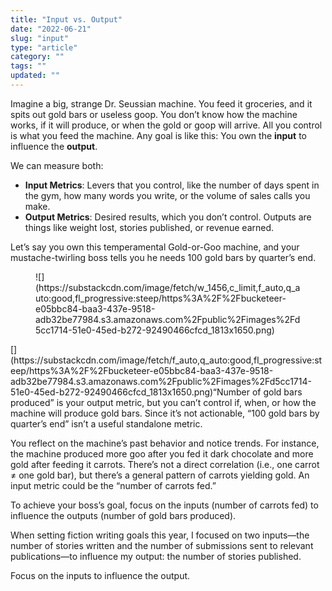 ```yaml
---
title: "Input vs. Output"
date: "2022-06-21"
slug: "input"
type: "article"
category: ""
tags: ""
updated: ""
---
```


Imagine a big, strange Dr. Seussian machine. You feed it groceries, and it spits out gold bars or useless goop. You don’t know how the machine works, if it will produce, or when the gold or goop will arrive. All you control is what you feed the machine. Any goal is like this: You own the **input** to influence the **output**.

We can measure both:

- **Input Metrics**: Levers that you control, like the number of days spent in the gym, how many words you write, or the volume of sales calls you make.
- **Output Metrics**: Desired results, which you don’t control. Outputs are things like weight lost, stories published, or revenue earned.

Let’s say you own this temperamental Gold-or-Goo machine, and your mustache-twirling boss tells you he needs 100 gold bars by quarter’s end.

<div class="wp-block-image"><figure class="aligncenter is-resized">![](https://substackcdn.com/image/fetch/w_1456,c_limit,f_auto,q_auto:good,fl_progressive:steep/https%3A%2F%2Fbucketeer-e05bbc84-baa3-437e-9518-adb32be77984.s3.amazonaws.com%2Fpublic%2Fimages%2Fd5cc1714-51e0-45ed-b272-92490466cfcd_1813x1650.png)</figure></div>[](https://substackcdn.com/image/fetch/f_auto,q_auto:good,fl_progressive:steep/https%3A%2F%2Fbucketeer-e05bbc84-baa3-437e-9518-adb32be77984.s3.amazonaws.com%2Fpublic%2Fimages%2Fd5cc1714-51e0-45ed-b272-92490466cfcd_1813x1650.png)“Number of gold bars produced” is your output metric, but you can’t control if, when, or how the machine will produce gold bars. Since it’s not actionable, “100 gold bars by quarter’s end” isn’t a useful standalone metric.

You reflect on the machine’s past behavior and notice trends. For instance, the machine produced more goo after you fed it dark chocolate and more gold after feeding it carrots. There’s not a direct correlation (i.e., one carrot ≠ one gold bar), but there’s a general pattern of carrots yielding gold. An input metric could be the “number of carrots fed.”

To achieve your boss’s goal, focus on the inputs (number of carrots fed) to influence the outputs (number of gold bars produced).

When setting fiction writing goals this year, I focused on two inputs—the number of stories written and the number of submissions sent to relevant publications—to influence my output: the number of stories published.

Focus on the inputs to influence the output.